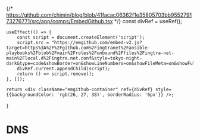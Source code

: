 
{/* https://github.com/chimin/blog/blob/41facac06362f1e35805703bb955279173276771/src/app/comps/EmbedGithub.tsx */}
    const divRef = useRef();

    useEffect(() => {
        const script = document.createElement('script');
        script.src = "https://emgithub.com/embed-v2.js?target=https%3A%2F%2Fgithub.com%2Fingtranet%2Fansible-playbooks%2Fblob%2Fmain%2Froles%2Funbound%2Ffiles%2Fingtra-net-main%2Flocal.d%2Fingtra.net.conf&style=tokyo-night-dark&type=code&showBorder=on&showLineNumbers=on&showFileMeta=on&showFullPath=on&showCopy=on"
        divRef.current.appendChild(script);
        return () => script.remove();
    }, []);

    return <div className="emgithub-container" ref={divRef} style={{backgroundColor: 'rgb(26, 27, 38)', borderRadius: '6px'}} />;
}

# DNS

<EmbedGithub/>
